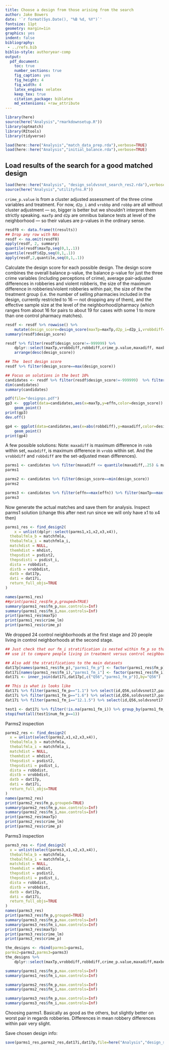 ```yaml
---
title: Choose a design from those arising from the search
author: Jake Bowers
date: '`r format(Sys.Date(), "%B %d, %Y")`'
fontsize: 11pt
geometry: margin=1in
graphics: yes
indent: false
bibliography:
 - ../refs.bib
biblio-style: authoryear-comp
output:
  pdf_document:
    toc: true
    number_sections: true
    fig_caption: yes
    fig_height: 4
    fig_width: 4
    latex_engine: xelatex
    keep_tex: true
    citation_package: biblatex
    md_extensions: +raw_attribute
---
```



```r
library(here)
source(here("Analysis","rmarkdownsetup.R"))
library(optmatch)
library(RItools)
library(tidyverse)
```

```r
load(here::here("Analysis","match_data_prep.rda"),verbose=TRUE)
load(here::here("Analysis","initial_balance.rda"),verbose=TRUE)
```

## Load results of the search for a good matched design

```r
load(here::here("Analysis", "design_soldvsnot_search_res2.rda"),verbose=TRUE)
source(here("Analysis","utilityfns.R"))
```

`crime_p.value` is from a cluster adjusted assessment of the three crime
variables and treatment. For now, `d2p_i` and `vrobbp` and `robbp` are all
without cluster adjustment --- so, bigger is better but we shouldn't interpret
them strictly speaking. `maxTp` and `d2p` are omnibus balance tests at level of
the neighborhood --- so their values are p-values in the ordinary sense.

```r
resdf0 <- data.frame(t(results))
## Drop any row with NAs
resdf <- na.omit(resdf0)
apply(resdf, 2, summary)
quantile(resdf$maxTp,seq(0,1,.1))
quantile(resdf$d2p,seq(0,1,.1))
apply(resdf,2,quantile,seq(0,1,.1))
```

Calculate the design score for each possible design. The design score combines
the overall balance p-value, the balance p-value for just the three crime
variables (including perceptions of crime), average pair-adjusted differences in
robberies and violent robberis, the size of the maximum difference in
robberies/violent robberies within pair, the size of the the treatment group
(i.e. the number of selling pharmacies included in the design, currently
restricted to 16 --- not dropping any of them), and the effective sample size
at the level of the neighborhood/pharmacy (which ranges from about 16 for pairs
to about 19 for cases with some 1 to more than one control pharmacy matches).

```r
resdf <- resdf %>% rowwise() %>%
    mutate(design_score=design_score(maxTp=maxTp,d2p_i=d2p_i,vrobbdiff=vrobbdiff,robbdiff=robbdiff,crime_p=crime_p.value,maxrobbdiff=maxadiff,maxvrobbdiff = maxbdiff,n_trt=n_trt,effn=effn)) %>% ungroup()
summary(resdf$design_score)

resdf %>% filter(resdf$design_score!=-999999) %>%
    dplyr::select(maxTp,vrobbdiff,robbdiff,crime_p.value,maxadiff, maxbdiff,n_trt,effn,effn_i,design_score) %>%
    arrange(desc(design_score))

## The  best design score
resdf %>% filter(design_score==max(design_score))

## Focus on solutions in the best 10%
candidates <- resdf %>% filter(resdf$design_score!=-999999)  %>% filter(design_score>quantile(design_score,.95))
dim(candidates)
summary(candidates)
```


```r
pdf(file="designps.pdf")
gp3 <-  ggplot(data=candidates,aes(x=maxTp,y=effn,color=design_score)) +
	geom_point()
print(gp3)
dev.off()

gp4 <- ggplot(data=candidates,aes(x=abs(robbdiff),y=maxadiff,color=design_score)) +
	geom_point()
print(gp4)

```

A few possible solutions: Note: `maxadiff` is maximum
difference in `robb` within set, `maxbdiff`, is maximum difference in `vrobb`
within set. And the `vrobbdiff` and `robbdiff` are the set-adjusted mean
differences).


```r


parms1 <- candidates %>% filter(maxadiff <= quantile(maxadiff,.25) & maxbdiff <= quantile(maxbdiff,.25) & abs(robbdiff) <= median(abs(robbdiff))) %>% filter(maxTp==max(maxTp))
parms1

parms2 <- candidates %>% filter(design_score==min(design_score))
parms2

parms3 <- candidates %>% filter(effn==max(effn)) %>% filter(maxTp==max(maxTp))
parms3
```

Now generate the actual matches and save them for analysis.
Inspect parms1 solution (change this after next run since we will only have x1
to x4 then)

```r
parms1_res <- find_design2(
    x = unlist(dplyr::select(parms1,x1,x2,x3,x4)),
  thebalfmla_b = matchfmla,
  thebalfmla_i = matchfmla_i,
  matchdist = NULL,
  themhdist = mhdist,
  thepsdist = psdist2,
  thepsdisti = psdist_i,
  dista = robbdist,
  distb = vrobbdist,
  datb = dat17p,
  dati = dat17i,
  return_full_objs=TRUE
)

names(parms1_res)
##print(parms1_res$fm_p,grouped=TRUE)
summary(parms1_res$fm_p,max.controls=Inf)
summary(parms1_res$fm_i,max.controls=Inf)
print(parms1_res$maxTp)
print(parms1_res$crime_lm)
print(parms1_res$crime_p)
```

We dropped 24 control neighborhoods at the first stage and 20 people living in
control neighborhoods at the second stage.

```r
## Just check that our fm_i stratification is nested within fm_p so that we can
## use it to compare people living in treatment versus control neighborhoods.

## Also add the stratifications to the main datasets
dat17p[names(parms1_res$fm_p),"parms1_fm_p"] <- factor(parms1_res$fm_p)
dat17i[names(parms1_res$fm_i),"parms1_fm_i"] <- factor(parms1_res$fm_i)
dat17i <- inner_join(dat17i,dat17p[,c("Q56","parms1_fm_p")],by="Q56")

## This is what is looks like
dat17i %>% filter(parms1_fm_p=="1.1") %>% select(id,Q56,soldvsnot17,parms1_fm_p,parms1_fm_i) %>% arrange(parms1_fm_i,desc(soldvsnot17),Q56)
dat17i %>% filter(parms1_fm_p=="1.6") %>% select(id,Q56,soldvsnot17,parms1_fm_p,parms1_fm_i) %>% arrange(parms1_fm_i,desc(soldvsnot17),Q56)
dat17i %>% filter(parms1_fm_i=="12.1.5") %>% select(id,Q56,soldvsnot17,parms1_fm_p,parms1_fm_i) %>% arrange(parms1_fm_i,desc(soldvsnot17),Q56)

test1 <- dat17i %>% filter(!is.na(parms1_fm_i)) %>% group_by(parms1_fm_i) %>% summarize(num_fm_p=length(unique(parms1_fm_p)))
stopifnot(all(test1$num_fm_p==1))
```

Parms2 inspection

```r
parms2_res <- find_design2(
  x = unlist(select(parms2,x1,x2,x3,x4)),
  thebalfmla_b = matchfmla,
  thebalfmla_i = matchfmla_i,
  matchdist = NULL,
  themhdist = mhdist,
  thepsdist = psdist2,
  thepsdisti = psdist_i,
  dista = robbdist,
  distb = vrobbdist,
  datb = dat17p,
  dati = dat17i,
  return_full_objs=TRUE
)
names(parms2_res)
print(parms2_res$fm_p,grouped=TRUE)
summary(parms2_res$fm_p,max.controls=Inf)
summary(parms2_res$fm_i,max.controls=Inf)
print(parms2_res$maxTp)
print(parms2_res$crime_lm)
print(parms2_res$crime_p)
```


Parms3 inspection

```r
parms3_res <- find_design2(
  x = unlist(select(parms3,x1,x2,x3,x4)),
  thebalfmla_b = matchfmla,
  thebalfmla_i = matchfmla_i,
  matchdist = NULL,
  themhdist = mhdist,
  thepsdist = psdist2,
  thepsdisti = psdist_i,
  dista = robbdist,
  distb = vrobbdist,
  datb = dat17p,
  dati = dat17i,
  return_full_objs=TRUE
)
names(parms3_res)
print(parms3_res$fm_p,grouped=TRUE)
summary(parms3_res$fm_p,max.controls=Inf)
summary(parms3_res$fm_i,max.controls=Inf)
print(parms3_res$maxTp)
print(parms3_res$crime_lm)
print(parms3_res$crime_p)
```




```r
the_designs <- rbind(parms1=parms1,
parms2=parms2,parms3=parms3)
the_designs %>%
    dplyr::select(maxTp,vrobbdiff,robbdiff,crime_p.value,maxadiff,maxbdiff,n,n_trt,n_ctrl,effn,effn_i,design_score)

summary(parms1_res$fm_p,max.controls=Inf)
summary(parms1_res$fm_i,max.controls=Inf)

summary(parms2_res$fm_p,max.controls=Inf)
summary(parms2_res$fm_i,max.controls=Inf)

summary(parms3_res$fm_p,max.controls=Inf)
summary(parms3_res$fm_i,max.controls=Inf)

```

Choosing parms1. Basically as good as the others, but slightly better on worst
pair in regards robberies. Differences in mean robbery differences within pair
very slight.

Save chosen design info:

```r
save(parms1_res,parms2_res,dat17i,dat17p,file=here("Analysis","design_soldvsnot.rda"))
```







